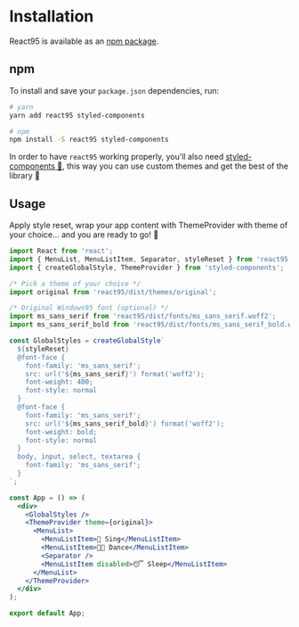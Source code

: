 
<Meta title='Docs/Getting Started' />

# Installation

React95 is available as an [npm package](https://www.npmjs.com/package/react95).

## npm

To install and save your `package.json` dependencies, run:

```sh
# yarn
yarn add react95 styled-components

# npm
npm install -S react95 styled-components
```

In order to have `react95` working properly, you'll also need
[styled-components 💅](https://github.com/styled-components/styled-components),
this way you can use custom themes and get the best of the library 🙂

## Usage

Apply style reset, wrap your app content with ThemeProvider with theme of your
choice... and you are ready to go! 🚀

```jsx
import React from 'react';
import { MenuList, MenuListItem, Separator, styleReset } from 'react95';
import { createGlobalStyle, ThemeProvider } from 'styled-components';

/* Pick a theme of your choice */
import original from 'react95/dist/themes/original';

/* Original Windows95 font (optional) */
import ms_sans_serif from 'react95/dist/fonts/ms_sans_serif.woff2';
import ms_sans_serif_bold from 'react95/dist/fonts/ms_sans_serif_bold.woff2';

const GlobalStyles = createGlobalStyle`
  ${styleReset}
  @font-face {
    font-family: 'ms_sans_serif';
    src: url('${ms_sans_serif}') format('woff2');
    font-weight: 400;
    font-style: normal
  }
  @font-face {
    font-family: 'ms_sans_serif';
    src: url('${ms_sans_serif_bold}') format('woff2');
    font-weight: bold;
    font-style: normal
  }
  body, input, select, textarea {
    font-family: 'ms_sans_serif';
  }
`;

const App = () => (
  <div>
    <GlobalStyles />
    <ThemeProvider theme={original}>
      <MenuList>
        <MenuListItem>🎤 Sing</MenuListItem>
        <MenuListItem>💃🏻 Dance</MenuListItem>
        <Separator />
        <MenuListItem disabled>😴 Sleep</MenuListItem>
      </MenuList>
    </ThemeProvider>
  </div>
);

export default App;
```
